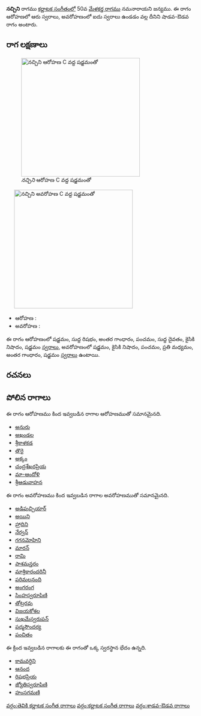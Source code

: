 {{Infobox ragam
	| name          	= నచ్చిని
	| synonym	    	= 
	| mela          	= 
	| chakra        	= 
	| janaka        	= 
	| type          	= శాడవ-ఔడవ
	| arohanam      	= {{svaraC|S|R1|G3|P|D1|N2|S'}} 
	| avarohanam    	= {{svaraC|S'|N2|P|M2|G3|S}}
	| jeeva         	=
	| chhaya        	=
	| nyasa         	=
	| vishesha      	= 
	| equivalent  		= 
}}
{{కర్ణాటక సంగీత రాగాలు}}
'''నచ్చిని''' రాగము [[కర్ణాటక సంగీతం]]లో 50వ [[మేళకర్త రాగము]] నమనారాయని జన్యము.  ఈ రాగం ఆరోహణలో ఆరు స్వరాలు, అవరోహణంలో ఐదు స్వరాలు ఉండడం వల్ల దీనిని షాడవ-ఔడవ రాగం అంటారు.


==రాగ లక్షణాలు==
[[Image:naccini_ar_kb2wiki.png|thumb|right|316px|''నచ్చిని'' ఆరోహణ C వద్ద షడ్జమంతో]]
	[[Image:naccini_av_kb2wiki.png|thumb|right|316px|''నచ్చిని'' అవరోహణ C వద్ద షడ్జమంతో]]

* ఆరోహణ : {{svaraC|S|R1|G3|P|D1|N2|S'}} 
* అవరోహణ : {{svaraC|S'|N2|P|M2|G3|S}}

ఈ రాగం ఆరోహణంలో షడ్జమం, సుద్ద  రిషభం, అంతర గాంధారం, పంచమం, సుద్ద దైవతం, కైసికి నిషాదం, షడ్జమం [[స్వరాలు]], అవరోహణంలో షడ్జమం, కైసికి నిషాదం, పంచమం, ప్రతి మధ్యమం, అంతర గాంధారం, షడ్జమం [[స్వరాలు]] ఉంటాయి.

==రచనలు==



==పోలిన రాగాలు==
ఈ రాగం ఆరోహణము కింద ఇవ్వబడిన రాగాల ఆరోహణముతో సమానమైనది.
* [[అనురు]]
* [[అఖండల]]
* [[శ్రీకాళకడ]]
* [[తొరై]]
* [[అక్కం]]
* [[చంద్రశేఖరప్రియ]]
* [[మా-ఆందోళి]]
* [[శ్రీఆడువాహన]]

ఈ రాగం అవరోహణము కింద ఇవ్వబడిన రాగాల అవరోహణముతో సమానమైనది.
* [[అడిపుచ్చియార్]]
* [[అయిని]]
* [[హ్రాదిని]]
* [[నేర్వన్]]
* [[గగనమోహిని]]
* [[మారన్]]
* [[రామి]]
* [[పాశమన్తరం]]
* [[మాశ్రికారందరినీ]]
* [[ పరిమలనంది]]
* [[అంగరంగ]]
* [[సింహస్వరూపిణి]]
* [[తోట్రరవు]]
* [[విజయకోశల]]
* [[సుఖమేస్వరుపన్]]
* [[పద్మసౌందర్య]]
* [[పంచితం]]

ఈ క్రింద ఇవ్వబడిన రాగాలకు ఈ రాగంతో ఒక్క స్వరస్థాన భేదం ఉన్నది.
* [[కామవర్ధిని]]
* [[ఆనంద]]
* [[రిషభప్రియ]]
* [[జ్యోతిస్వరూపిణి]]
* [[హంసగమణి]]



[[వర్గం:తెవికి కర్ణాటక సంగీత రాగాలు]]
[[వర్గం:కర్ణాటక సంగీత రాగాలు]]
[[వర్గం:శాడవ-ఔడవ రాగాలు]]